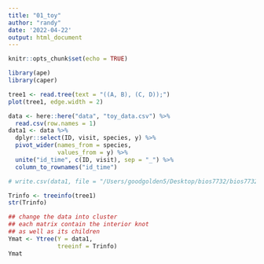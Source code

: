 ```yaml
---
title: "01_toy"
author: "randy"
date: '2022-04-22'
output: html_document
---
```


```r
knitr::opts_chunk$set(echo = TRUE)
```


```r
library(ape)
library(caper)

tree1 <- read.tree(text = "((A, B), (C, D));")
plot(tree1, edge.width = 2)
```

```r
data <- here::here("data", "toy_data.csv") %>%
  read.csv(row.names = 1)
data1 <- data %>%
  dplyr::select(ID, visit, species, y) %>%
  pivot_wider(names_from = species,
              values_from = y) %>%
  unite("id_time", c(ID, visit), sep = "_") %>%
  column_to_rownames("id_time")

# write.csv(data1, file = "/Users/goodgolden5/Desktop/bios7732/bios7732_package/LDTM/toy1.csv")
```

```r
Trinfo <- treeinfo(tree1)
str(Trinfo)

## change the data into cluster
## each matrix contain the interior knot
## as well as its children
Ymat <- Ytree(Y = data1, 
              treeinf = Trinfo)
Ymat
```


```r

```













